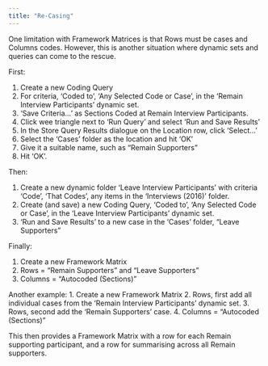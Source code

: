 ```yaml
---
title: "Re-Casing"
---
```


One limitation with Framework Matrices is that Rows must be cases and Columns codes. However, this is another situation where dynamic sets and queries can come to the rescue.

First:

1. Create a new Coding Query
2. For criteria, 'Coded to', 'Any Selected Code or Case', in the 'Remain Interview Participants' dynamic set.
3. 'Save Criteria...' as Sections Coded at Remain Interview Participants.
4. Click wee triangle next to 'Run Query' and select 'Run and Save Results'
5. In the Store Query Results dialogue on the Location row, click 'Select...'
6. Select the 'Cases' folder as the location and hit 'OK'
7. Give it a suitable name, such as "Remain Supporters"
8. Hit 'OK'.

Then:

1. Create a new dynamic folder 'Leave Interview Participants' with criteria 'Code', 'That Codes', any items in the 'Interviews (2016)' folder.
2. Create (and save) a new Coding Query, 'Coded to', 'Any Selected Code or Case', in the 'Leave Interview Participants' dynamic set.
3. 'Run and Save Results' to a new case in the 'Cases' folder, "Leave Supporters"

Finally:

1. Create a new Framework Matrix
2. Rows = "Remain Supporters" and "Leave Supporters"
3. Columns = "Autocoded (Sections)"

Another example:
1. Create a new Framework Matrix
2. Rows, first add all individual cases from the 'Remain Interview Participants' dynamic set.
3. Rows, second add the 'Remain Supporters' case.
4. Columns = "Autocoded (Sections)"

This then provides a Framework Matrix with a row for each Remain supporting participant, and a row for summarising across all Remain supporters.
